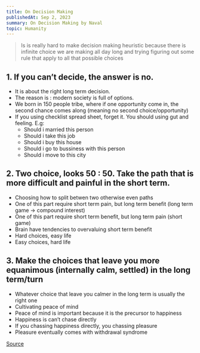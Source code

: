 ```yaml
---
title: On Decision Making
publishedAt: Sep 2, 2023
summary: On Decision Making by Naval
topic: Humanity
---
```


> Is is really hard to make decision making heuristic because there is infinite choice we are making all day long and trying figuring out some rule that apply to all that possible choices

## 1. If you can’t decide, the answer is no.

- It is about the right long term decision.
- The reason is : modern society is full of options.
- We born in 150 people tribe, where if one opportunity come in, the second chance comes along (meaning no second choice/opportunity)
- If you using checklist spread sheet, forget it. You should using gut and feeling. E.g:
  - Should i married this person
  - Should i take this job
  - Should i buy this house
  - Should i go to bussiness with this person
  - Should i move to this city

## 2. Two choice, looks 50 : 50. Take the path that is more difficult and painful in the short term.

- Choosing how to split betwen two otherwise even paths
- One of this part require short term pain, but long term benefit (long term game → compound interest)
- One of this part require short term benefit, but long term pain (short game)
- Brain have tendencies to overvaluing short term benefit
- Hard choices, easy life
- Easy choices, hard life

## 3. Make the choices that leave you more equanimous (internally calm, settled) in the long term/turn

- Whatever choice that leave you calmer in the long term is usually the right one
- Cultivating peace of mind
- Peace of mind is important because it is the precursor to happiness
- Happiness is can’t chase directly
- If you chassing happiness directly, you chassing pleasure
- Pleasure eventually comes with withdrawal syndrome

[Source](https://www.youtube.com/watch?v=Vw_vBw0a8R4)
